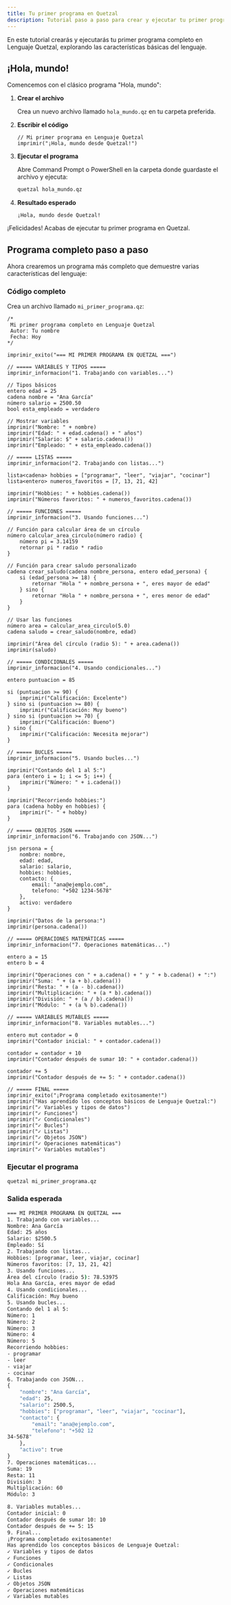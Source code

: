```yaml
---
title: Tu primer programa en Quetzal
description: Tutorial paso a paso para crear y ejecutar tu primer programa completo en Lenguaje Quetzal.
---
```



En este tutorial crearás y ejecutarás tu primer programa completo en Lenguaje Quetzal, explorando las características básicas del lenguaje.

## ¡Hola, mundo!

Comencemos con el clásico programa "Hola, mundo":

<Steps>

1. **Crear el archivo**
   
   Crea un nuevo archivo llamado `hola_mundo.qz` en tu carpeta preferida.

2. **Escribir el código**
   
   ```qz
   // Mi primer programa en Lenguaje Quetzal
   imprimir("¡Hola, mundo desde Quetzal!")
   ```

3. **Ejecutar el programa**
   
   Abre Command Prompt o PowerShell en la carpeta donde guardaste el archivo y ejecuta:
   
   ```cmd
   quetzal hola_mundo.qz
   ```

4. **Resultado esperado**
   
   ```
   ¡Hola, mundo desde Quetzal!
   ```

</Steps>

¡Felicidades! Acabas de ejecutar tu primer programa en Quetzal.

## Programa completo paso a paso

Ahora crearemos un programa más completo que demuestre varias características del lenguaje:

### Código completo

Crea un archivo llamado `mi_primer_programa.qz`:

```qz
/*
 Mi primer programa completo en Lenguaje Quetzal
 Autor: Tu nombre
 Fecha: Hoy
*/

imprimir_exito("=== MI PRIMER PROGRAMA EN QUETZAL ===")

// ===== VARIABLES Y TIPOS =====
imprimir_informacion("1. Trabajando con variables...")

// Tipos básicos
entero edad = 25
cadena nombre = "Ana García"
número salario = 2500.50
bool esta_empleado = verdadero

// Mostrar variables
imprimir("Nombre: " + nombre)
imprimir("Edad: " + edad.cadena() + " años")
imprimir("Salario: $" + salario.cadena())
imprimir("Empleado: " + esta_empleado.cadena())

// ===== LISTAS =====
imprimir_informacion("2. Trabajando con listas...")

lista<cadena> hobbies = ["programar", "leer", "viajar", "cocinar"]
lista<entero> numeros_favoritos = [7, 13, 21, 42]

imprimir("Hobbies: " + hobbies.cadena())
imprimir("Números favoritos: " + numeros_favoritos.cadena())

// ===== FUNCIONES =====
imprimir_informacion("3. Usando funciones...")

// Función para calcular área de un círculo
número calcular_area_circulo(número radio) {
    número pi = 3.14159
    retornar pi * radio * radio
}

// Función para crear saludo personalizado
cadena crear_saludo(cadena nombre_persona, entero edad_persona) {
    si (edad_persona >= 18) {
        retornar "Hola " + nombre_persona + ", eres mayor de edad"
    } sino {
        retornar "Hola " + nombre_persona + ", eres menor de edad"
    }
}

// Usar las funciones
número area = calcular_area_circulo(5.0)
cadena saludo = crear_saludo(nombre, edad)

imprimir("Área del círculo (radio 5): " + area.cadena())
imprimir(saludo)

// ===== CONDICIONALES =====
imprimir_informacion("4. Usando condicionales...")

entero puntuacion = 85

si (puntuacion >= 90) {
    imprimir("Calificación: Excelente")
} sino si (puntuacion >= 80) {
    imprimir("Calificación: Muy bueno")
} sino si (puntuacion >= 70) {
    imprimir("Calificación: Bueno")
} sino {
    imprimir("Calificación: Necesita mejorar")
}

// ===== BUCLES =====
imprimir_informacion("5. Usando bucles...")

imprimir("Contando del 1 al 5:")
para (entero i = 1; i <= 5; i++) {
    imprimir("Número: " + i.cadena())
}

imprimir("Recorriendo hobbies:")
para (cadena hobby en hobbies) {
    imprimir("- " + hobby)
}

// ===== OBJETOS JSON =====
imprimir_informacion("6. Trabajando con JSON...")

jsn persona = {
    nombre: nombre,
    edad: edad,
    salario: salario,
    hobbies: hobbies,
    contacto: {
        email: "ana@ejemplo.com",
        telefono: "+502 1234-5678"
    },
    activo: verdadero
}

imprimir("Datos de la persona:")
imprimir(persona.cadena())

// ===== OPERACIONES MATEMÁTICAS =====
imprimir_informacion("7. Operaciones matemáticas...")

entero a = 15
entero b = 4

imprimir("Operaciones con " + a.cadena() + " y " + b.cadena() + ":")
imprimir("Suma: " + (a + b).cadena())
imprimir("Resta: " + (a - b).cadena())
imprimir("Multiplicación: " + (a * b).cadena())
imprimir("División: " + (a / b).cadena())
imprimir("Módulo: " + (a % b).cadena())

// ===== VARIABLES MUTABLES =====
imprimir_informacion("8. Variables mutables...")

entero mut contador = 0
imprimir("Contador inicial: " + contador.cadena())

contador = contador + 10
imprimir("Contador después de sumar 10: " + contador.cadena())

contador += 5
imprimir("Contador después de += 5: " + contador.cadena())

// ===== FINAL =====
imprimir_exito("¡Programa completado exitosamente!")
imprimir("Has aprendido los conceptos básicos de Lenguaje Quetzal:")
imprimir("✓ Variables y tipos de datos")
imprimir("✓ Funciones")
imprimir("✓ Condicionales")
imprimir("✓ Bucles")
imprimir("✓ Listas")
imprimir("✓ Objetos JSON")
imprimir("✓ Operaciones matemáticas")
imprimir("✓ Variables mutables")
```

### Ejecutar el programa

```cmd
quetzal mi_primer_programa.qz
```

### Salida esperada

```cmd
=== MI PRIMER PROGRAMA EN QUETZAL ===
1. Trabajando con variables...
Nombre: Ana García
Edad: 25 años
Salario: $2500.5
Empleado: Sí
2. Trabajando con listas...
Hobbies: [programar, leer, viajar, cocinar]
Números favoritos: [7, 13, 21, 42]
3. Usando funciones...
Área del círculo (radio 5): 78.53975
Hola Ana García, eres mayor de edad
4. Usando condicionales...
Calificación: Muy bueno
5. Usando bucles...
Contando del 1 al 5:
Número: 1
Número: 2
Número: 3
Número: 4
Número: 5
Recorriendo hobbies:
- programar
- leer
- viajar
- cocinar
6. Trabajando con JSON...
{
    "nombre": "Ana García",
    "edad": 25,
    "salario": 2500.5,
    "hobbies": ["programar", "leer", "viajar", "cocinar"],
    "contacto": {
        "email": "ana@ejemplo.com",
        "telefono": "+502 12
34-5678"
    },
    "activo": true
}
7. Operaciones matemáticas...
Suma: 19
Resta: 11
División: 3
Multiplicación: 60
Módulo: 3

8. Variables mutables...
Contador inicial: 0
Contador después de sumar 10: 10
Contador después de += 5: 15
9. Final...
¡Programa completado exitosamente!
Has aprendido los conceptos básicos de Lenguaje Quetzal:
✓ Variables y tipos de datos
✓ Funciones
✓ Condicionales
✓ Bucles
✓ Listas
✓ Objetos JSON
✓ Operaciones matemáticas
✓ Variables mutables

```